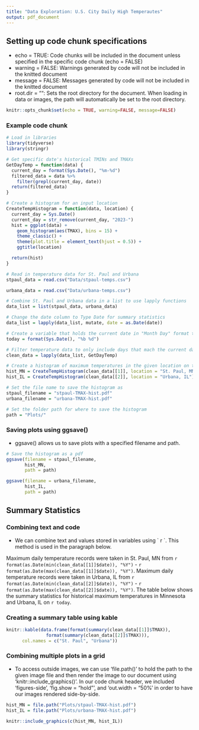 ---
title: "Data Exploration: U.S. City Daily High Temperautes"
output: pdf_document
---

## Setting up code chunk specifications
- echo = TRUE: Code chunks will be included in the document unless specified in the specific code chunk (echo = FALSE)
- warning = FALSE: Warnings generated by code will not be included in the knitted document
- message = FALSE: Messages generated by code will not be included in the knitted document
- root.dir = "": Sets the root directory for the document. When loading in data or images, the path will automatically be set to the root directory. 

```{r setup, include=FALSE}
knitr::opts_chunk$set(echo = TRUE, warning=FALSE, message=FALSE)
```
### Example code chunk
```{r}
# Load in libraries
library(tidyverse)
library(stringr)

# Get specific date's historical TMINs and TMAXs
GetDayTemp = function(data) {
  current_day = format(Sys.Date(), "%m-%d")
  filtered_data = data %>%
    filter(grepl(current_day, date))
  return(filtered_data)
}

# Create a histogram for an input location
CreateTempHistogram = function(data, location) {
  current_day = Sys.Date()
  current_day = str_remove(current_day, "2023-")
  hist = ggplot(data) +
    geom_histogram(aes(TMAX), bins = 15) +
    theme_classic() +
    theme(plot.title = element_text(hjust = 0.5)) +
    ggtitle(location)

  return(hist)
}

# Read in temperature data for St. Paul and Urbana
stpaul_data = read.csv("Data/stpaul-temps.csv")

urbana_data = read.csv("Data/urbana-temps.csv")

# Combine St. Paul and Urbana data in a list to use lapply functions
data_list = list(stpaul_data, urbana_data)

# Change the date column to Type Date for summary statistics
data_list = lapply(data_list, mutate, date = as.Date(date))

# Create a variable that holds the current date in "Month Day" format to add to document text
today = format(Sys.Date(), "%b %d") 

# Filter temperature data to only include days that mach the current day and month
clean_data = lapply(data_list, GetDayTemp)

# Create a histogram of maximum temperatures in the given location on today s date
hist_MN = CreateTempHistogram(clean_data[[1]], location = "St. Paul, MN")
hist_IL = CreateTempHistogram(clean_data[[2]], location = "Urbana, IL")

# Set the file name to save the histogram as
stpaul_filename = "stpaul-TMAX-hist.pdf"
urbana_filename = "urbana-TMAX-hist.pdf"

# Set the folder path for where to save the histogram 
path = "Plots/"
```

### Saving plots using ggsave()

- ggsave() allows us to save plots with a specified filename and path. 
```{r}
# Save the histogram as a pdf 
ggsave(filename = stpaul_filename,
       hist_MN, 
       path = path)

ggsave(filename = urbana_filename,
       hist_IL, 
       path = path)
```


## Summary Statistics

### Combining text and code

- We can combine text and values stored in variables using \` r \`. This method is used in the paragraph below. 

Maximum daily temperature records were taken in St. Paul, MN from `r format(as.Date(min(clean_data[[1]]$date)), "%Y") ` - `r format(as.Date(max(clean_data[[1]]$date)), "%Y") `. Maximum daily temperature records were taken in Urbana, IL from `r format(as.Date(min(clean_data[[2]]$date)), "%Y") ` - `r format(as.Date(max(clean_data[[2]]$date)), "%Y") `. The table below shows the summary statistics for historical maximum temperatures in Minnesota and Urbana, IL on `r today`.

### Creating a summary table using kable

```{r}
knitr::kable(data.frame(format(summary(clean_data[[1]]$TMAX)), 
               format(summary(clean_data[[2]]$TMAX))),
      col.names = c("St. Paul", "Urbana"))
```


### Combining multiple plots in a grid 

- To access outside images, we can use 'file.path()' to hold the path to the given image file and then render the image to our document using 'knitr::include_graphics()'. In our code chunk header, we included 'figures-side', 'fig.show = "hold"', and 'out.width = "50%' in order to have our images rendered side-by-side. 

```{r, figures-side, fig.show="hold", out.width="50%"}
hist_MN = file.path("Plots/stpaul-TMAX-hist.pdf")
hist_IL = file.path("Plots/urbana-TMAX-hist.pdf")

knitr::include_graphics(c(hist_MN, hist_IL))
```





